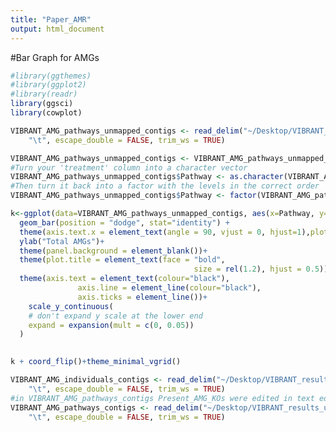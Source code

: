 ```yaml
---
title: "Paper_AMR"
output: html_document
---
```

#Bar Graph for AMGs
```r
#library(ggthemes)
#library(ggplot2)
#library(readr)
library(ggsci)
library(cowplot)

VIBRANT_AMG_pathways_unmapped_contigs <- read_delim("~/Desktop/VIBRANT_results_unmapped_1000_contigs/VIBRANT_AMG_pathways_unmapped_1000_contigs.tsv", 
    "\t", escape_double = FALSE, trim_ws = TRUE)

VIBRANT_AMG_pathways_unmapped_contigs <- VIBRANT_AMG_pathways_unmapped_contigs[order(VIBRANT_AMG_pathways_unmapped_contigs$Metabolism),]
#Turn your 'treatment' column into a character vector
VIBRANT_AMG_pathways_unmapped_contigs$Pathway <- as.character(VIBRANT_AMG_pathways_unmapped_contigs$Pathway)
#Then turn it back into a factor with the levels in the correct order
VIBRANT_AMG_pathways_unmapped_contigs$Pathway <- factor(VIBRANT_AMG_pathways_unmapped_contigs$Pathway, levels=unique(VIBRANT_AMG_pathways_unmapped_contigs$Pathway))

k<-ggplot(data=VIBRANT_AMG_pathways_unmapped_contigs, aes(x=Pathway, y=Total_AMGs, fill=Metabolism)) +
  geom_bar(position = "dodge", stat="identity") + 
  theme(axis.text.x = element_text(angle = 90, vjust = 0, hjust=1),plot.title = element_blank())+ 
  ylab("Total AMGs")+
  theme(panel.background = element_blank())+
  theme(plot.title = element_text(face = "bold",
                                         size = rel(1.2), hjust = 0.5))+
  theme(axis.text = element_text(colour="black"), 
               axis.line = element_line(colour="black"),
               axis.ticks = element_line())+
    scale_y_continuous(
    # don't expand y scale at the lower end
    expand = expansion(mult = c(0, 0.05))
  )
          

k + coord_flip()+theme_minimal_vgrid()

```

```r

VIBRANT_AMG_individuals_contigs <- read_delim("~/Desktop/VIBRANT_results_unmapped_1000_contigs/VIBRANT_AMG_individuals_unmapped_1000_contigs.tsv", 
    "\t", escape_double = FALSE, trim_ws = TRUE)
#in VIBRANT_AMG_pathways_contigs Present_AMG_KOs were edited in text editor to add "" to each entry
VIBRANT_AMG_pathways_contigs <- read_delim("~/Desktop/VIBRANT_results_unmapped_1000_contigs/VIBRANT_AMG_pathways_unmapped_1000_contigs.tsv", 
    "\t", escape_double = FALSE, trim_ws = TRUE)


```
